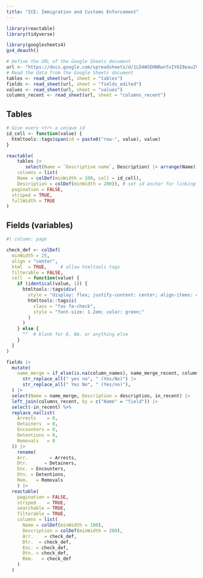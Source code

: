 ```yaml
---
title: "ICE: Immigration and Customs Enforcement"
---
```


```r
library(reactable)
library(tidyverse)

library(googlesheets4)
gs4_deauth()

# Define the URL of the Google Sheets document
url <- "https://docs.google.com/spreadsheets/d/1LD4WSEHNRwnTxIY6I9eau2VOqonOL0_MOhnIwknyzHQ/edit?gid=0#gid=0"
# Read the data from the Google Sheets document
tables <- read_sheet(url, sheet = "tables")
fields <- read_sheet(url, sheet = "fields_edited")
values <- read_sheet(url, sheet = "values")
columns_recent <- read_sheet(url, sheet = "columns_recent")
```

## Tables 

```r
# Give every <tr> a unique id
id_cell <- function(value) {
  htmltools::tags$span(id = paste0("row-", value), value)
}

reactable(
    tables |> 
       select(Name = `Descriptive name`, Description) |> arrange(Name),
    columns = list(
    Name = colDef(minWidth = 100, cell = id_cell),
    Description = colDef(minWidth = 200)), # set id anchor for linking
  pagination = FALSE,
  striped = TRUE,
  fullWidth = TRUE
)
```

## Fields (variables)

```r
#| column: page

check_def <- colDef(
  minWidth = 25,
  align = "center",
  html  = TRUE,     # allow htmltools tags
  filterable = FALSE,
  cell  = function(value) {
    if (identical(value, 1)) {
      htmltools::tags$div(
        style = "display: flex; justify-content: center; align-items: center;",
        htmltools::tags$i(
          class = "fas fa-check",
          style = "font-size: 1.2em; color: green;"
        )
      )
    } else {
      ""  # blank for 0, NA, or anything else
    }
  }
)

fields |> 
  mutate(
    name_merge = if_else(is.na(column_names), name_merge_recent, column_names) |>
      str_replace_all(" yes no", " (Yes/No)") |> 
      str_replace_all(" Yes No", " (Yes/no)"),
  ) |> 
  select(Name = name_merge, Description = description, in_recent) |> 
  left_join(columns_recent, by = c("Name" = "field")) |> 
  select(-in_recent) %>%
  replace_na(list(
    Arrests    = 0,
    Detainers  = 0,
    Encounters = 0,
    Detentions = 0,
    Removals   = 0
  )) |> 
    rename(
    Arr.        = Arrests,
    Dtr.      = Detainers,
    Enc. = Encounters,
    Dtn. = Detentions,
    Rem.   = Removals
    ) |> 
  reactable(
    pagination = FALSE,
    striped    = TRUE,
    searchable = TRUE,
    filterable = TRUE,
    columns = list(
      Name = colDef(minWidth = 100),
      Description = colDef(minWidth = 200),
      Arr.    = check_def,
      Dtr.  = check_def,
      Enc. = check_def,
      Dtn. = check_def,
      Rem.   = check_def
    )
  )
```